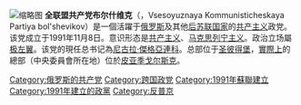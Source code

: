{{NoteTA
|G1=人名
}}
{{not|苏联共产党|全联盟共产党（布尔什维克） (1995年)}}
{{Multiple issues|
{{expand|time=2015-09-25T12:35:10+00:00}}
{{unreferenced|time=2015-09-25T12:35:10+00:00}}
{{expand Russian|Всесоюзная коммунистическая партия |большевиков|date=January 2013}}
}}
{{Infobox political party
| colorcode = #881300
| name = 全聯盟共產黨布爾什維克
| native_name = Всесоюзная Коммунистическая партия большевиков
| logo = {{Show if file exists|comment=檔案不存在 ，可從英文維基百科取得（本模板會在檔案恢復時自動顯示檔案，並由機器人自動清理模板，無需撤銷機器人的編輯）|file=Logo of the All-Union Communist Party of Bolsheviks.png|text=[[File:Logo_of_the_All-Union_Communist_Party_of_Bolsheviks.png|100px]]}}
| 总书记 = [[尼古拉·傑格亞連科|尼古拉·傑格亞連科]]
| leader2_title = 
| leader2_name = 
| leader3_title = 
| leader3_name = 
| founder = [[尼娜·安德烈耶娃|尼娜·安德烈耶娃]]
| foundation = {{start date and age|1991|11|8|df=yes}}
|分裂自=[[苏共布尔什维克纲领|苏共布尔什维克纲领]]
| headquarters = [[圣彼得堡|圣彼得堡]]<br />[[皮亚季戈尔斯克|皮亚季戈尔斯克]]{{small|（中央委員會所在地）}}
| newspaper = 《锤子和镰刀》<br>《工农真理报》<br>《前进》
| youth_wing = {{link-en|全联盟青年卫队布尔什维克|All-Union Young Guard Bolsheviks}}
| ideology = [[共产主义|共产主义]]<br>[[马克思列宁主义|马克思列宁主义]]<br>[[斯大林主义|斯大林主义]]<br>[[布爾什維克主義|布爾什維克主義]]<br>[[反修正主义|反修正主义]]
| membership_year = 2013年
| membership = 22000
| position = [[極左派|極左翼]]
| affiliation1_title = Continental affiliation
| affiliation1 = 
| international = 
| colours = {{color box|#881300|border=darkgray}} [[红色|红色]]
| slogan = “[[全世界无产者，联合起来！|全世界无产者，联合起来！]]”
| anthem = 《[[国际歌|国际歌]]》<br><center>[[File:Internationale-ru.ogg|File:Internationale-ru.ogg]]</center>
| flag = [[File:Flag_of_the_Soviet_Union_(1924–1955).svg|250px]]
| website = [http://www.vkpb.ru/ vkpb.ru]
| country = 俄羅斯
}}
[[File:Газеты_ВКПБ.JPG|缩略图]]
'''全联盟共产党布尔什维克'''（{{lang-ru|Всесоюзная Коммунистическая партия большевиков}}，Vsesoyuznaya Kommunisticheskaya Partiya bol'shevikov）是一個活躍于[[俄罗斯|俄罗斯]]及其他[[后苏联国家|后苏联国家]]的[[共产主义|共产主义]]政党。该党成立于1991年11月8日。意识形态是[[共产主义|共产主义]]、[[马克思列宁主义|马克思列宁主义]]。政治立场屬[[极左翼|极左翼]]。该党的現任总书记為[[尼古拉·傑格亞連科|尼古拉·傑格亞連科]]。总部位于[[圣彼得堡|圣彼得堡]]，[[De_facto|實際上]]的總部（中央委員會所在地）位於[[皮亚季戈尔斯克|皮亚季戈尔斯克]]。

{{欧洲的共产党}}

[[Category:俄罗斯的共产党|Category:俄罗斯的共产党]]
[[Category:跨国政党|Category:跨国政党]]
[[Category:1991年蘇聯建立|Category:1991年蘇聯建立]]
[[Category:1991年建立的政黨|Category:1991年建立的政黨]]
[[Category:反普京|Category:反普京]]